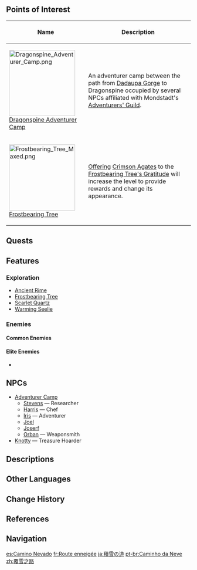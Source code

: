 {{Location Infobox
|image        = Snow-Covered Path.png
|type         = Subarea
|region       = Mondstadt
|area         = Dragonspine
}}
{{Location Intro|description=}}

==Points of Interest==
{| class="article-table alternating-colors-table tdc1" style="width: 100%;"
! style="width: 200px;" | Name
! Description
|- id="Dragonspine Adventurer Camp"
| [[File:Dragonspine Adventurer Camp.png|180px]]<br>[[Dragonspine Adventurer Camp]]
| An adventurer camp between the path from [[Dadaupa Gorge]] to Dragonspine occupied by several NPCs affiliated with Mondstadt's [[Adventurers' Guild]].
|- id="Frostbearing Tree"
| [[File:Frostbearing Tree Maxed.png|180px]]<br>[[Frostbearing Tree]]
| [[Offering]] [[Crimson Agate]]s to the [[Frostbearing Tree's Gratitude]] will increase the level to provide rewards and change its appearance.
|}

==Quests==
{{Quests by Category List|heo=1}}

==Features==
===Exploration===
* [[Ancient Rime]]
* [[Frostbearing Tree]]
* [[Scarlet Quartz]]
* [[Warming Seelie]]

===Enemies===
====Common Enemies====
{{Column|2|
* {{Enemy|Fatui Geochanter Bracer}}
* {{Enemy|Fatui Pyroslinger Bracer}}
* {{Enemy|Fatui Electrohammer Vanguard}}
* {{Enemy|Ice Shield Hilichurl Guard}}
* {{Enemy|Cryo Hilichurl Shooter}}
* {{Enemy|Cryo Hilichurl Grenadier}}
* {{Enemy|Cryo Samachurl}}
* {{Enemy|Cryo Slime}}
* {{Enemy|Treasure Hoarders: Crusher}}
* {{Enemy|Treasure Hoarders: Cryo Potioneer}}
}}

====Elite Enemies====
*{{Enemy|Fatui Cryo Cicin Mage}}

==NPCs==
* [[Dragonspine Adventurer Camp|Adventurer Camp]]
**[[Stevens]] &mdash; Researcher
** [[Harris]] &mdash; Chef
** [[Iris (Dragonspine Adventurer Camp)|Iris]] &mdash; Adventurer
** [[Joel]]
** [[Joserf]]
** [[Orban]] &mdash; Weaponsmith
* [[Knotty]] &mdash; Treasure Hoarder

==Descriptions==
{{Description|The path leading up the mountain is not as steep as expected, but it's coated in ice the whole way, so you still have to be careful!<br>It's so cold here that even the grass won't burn. It feels like every few steps we are looking for the next heat source to warm back up, and if we didn't, then we certainly won't last long out here.|HoYoverse News: [https://genshin.hoyoverse.com/en/news/detail/7297 Field Report: A Mountain, a Lost Civilization, and a Dragon's Remains]}}

==Other Languages==
{{Other Languages
|en      = Snow-Covered Path
|zhs     = 覆雪之路
|zhs_rm  = Fùxuě zhī Lù
|zht     = 覆雪之路
|zht_rm  = Fùxuě zhī Lù
|zh_tl   = Snow-Covered Path
|ja      = {{Rubi|積|せき|雪|せつ}}の{{Rubi|道|みち}}
|ja_rm   = Sekisetsu no Michi<ref>[[Map]], Label: Snow-Covered Path (Japanese)</ref>
|ja_tl   = Path of Accumulated Snow
|ko      = 눈 덮인 길
|ko_tl   = Snow-Covered Path
|es      = Camino Nevado
|es_tl   = Snowy Path
|fr      = Route enneigée
|fr_tl   = Snow-Covered Road
|ru      = Укрытая снегом тропа
|ru_tl   = Snow-Covered Trail
|th      = Snow-Covered Path
|vi      = Con {{tt|Đường|塘}} {{tt|Tuyết|雪}} {{tt|Phủ|撫}}
|vi_tl   = Snow-Covered Road
|de      = Verschneiter Pfad
|de_tl   = Snow-Covered Path
|id      = Snow-Covered Path
|pt      = Caminho da Neve
|pt_tl   = Path of the Snow
|tr      = Karlı Yol
|tr_tl   = Snowy Path
|it      = Cammino innevato
|it_tl   = Snowy Path
}}

==Change History==
{{Change History|1.2}}

==References==
{{Reflist}}

==Navigation==
{{Area Navbox|Mondstadt}}

[[es:Camino Nevado]]
[[fr:Route enneigée]]
[[ja:積雪の道]]
[[pt-br:Caminho da Neve]]
[[zh:覆雪之路]]